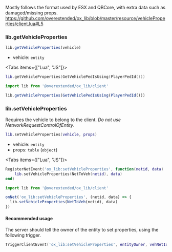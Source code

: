 Mostly follows the format used by ESX and QBCore, with extra data such as damaged/missing props.  
https://github.com/overextended/ox_lib/blob/master/resource/vehicleProperties/client.lua#L5


### lib.getVehicleProperties

```ts
lib.getVehicleProperties(vehicle)
```

* vehicle: `entity`

<Tabs items={["Lua", "JS"]}>
<Tab>

```lua
lib.getVehicleProperties(GetVehiclePedIsUsing(PlayerPedId()))
```

</Tab>
<Tab>

```ts
import lib from '@overextended/ox_lib/client'

lib.getVehicleProperties(GetVehiclePedIsUsing(PlayerPedId()))
```

</Tab>
</Tabs>

### lib.setVehicleProperties

Requires the vehicle to belong to the client. _Do not use NetworkRequestControlOfEntity_.

```lua
lib.setVehicleProperties(vehicle, props)
```

* vehicle: `entity`
* props: `table` (`object`)

<Tabs items={["Lua", "JS"]}>
<Tab>

```lua
RegisterNetEvent('ox_lib:setVehicleProperties', function(netid, data)
    lib.setVehicleProperties(NetToVeh(netid), data)
end)
```

</Tab>
<Tab>

```ts
import lib from '@overextended/ox_lib/client'

onNet('ox_lib:setVehicleProperties', (netid, data) => {
  lib.setVehicleProperties(NetToVeh(netid), data)
})
```

</Tab>
</Tabs>

#### Recommended usage

The server should tell the owner of the entity to set properties, using the following trigger.

```lua
TriggerClientEvent('ox_lib:setVehicleProperties', entityOwner, vehNetId, data)
```
